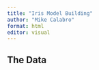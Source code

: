 ```yaml
---
title: "Iris Model Building"
author: "Mike Calabro"
format: html
editor: visual
---
```


## The Data
